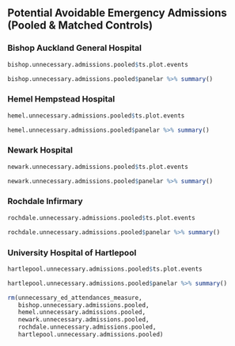 ## Potential Avoidable Emergency Admissions (Pooled & Matched Controls)


### Bishop Auckland General Hospital
```r
bishop.unnecessary.admissions.pooled$ts.plot.events
```

```r
bishop.unnecessary.admissions.pooled$panelar %>% summary()
```


### Hemel Hempstead Hospital
```r
hemel.unnecessary.admissions.pooled$ts.plot.events
```

```r
hemel.unnecessary.admissions.pooled$panelar %>% summary()
```


### Newark Hospital
```r
newark.unnecessary.admissions.pooled$ts.plot.events
```

```r
newark.unnecessary.admissions.pooled$panelar %>% summary()
```

### Rochdale Infirmary
```r
rochdale.unnecessary.admissions.pooled$ts.plot.events
```

```r
rochdale.unnecessary.admissions.pooled$panelar %>% summary()
```


### University Hospital of Hartlepool
```r
hartlepool.unnecessary.admissions.pooled$ts.plot.events
```
```r
hartlepool.unnecessary.admissions.pooled$panelar %>% summary()
```




```r
rm(unnecessary_ed_attendances_measure,
   bishop.unnecessary.admissions.pooled,
   hemel.unnecessary.admissions.pooled,
   newark.unnecessary.admissions.pooled,
   rochdale.unnecessary.admissions.pooled,
   hartlepool.unnecessary.admissions.pooled)
```
